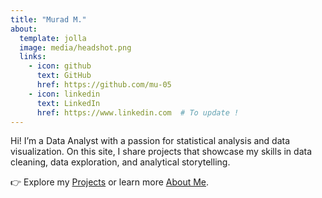 ```yaml
---
title: "Murad M."
about: 
  template: jolla
  image: media/headshot.png
  links: 
    - icon: github
      text: GitHub
      href: https://github.com/mu-05
    - icon: linkedin
      text: LinkedIn
      href: https://www.linkedin.com  # To update !
---
```


Hi! I’m a Data Analyst with a passion for statistical analysis and data visualization.
On this site, I share projects that showcase my skills in data cleaning, data exploration, and analytical storytelling.

👉 Explore my [Projects](posts.qmd) or learn more [About Me](about.qmd).

